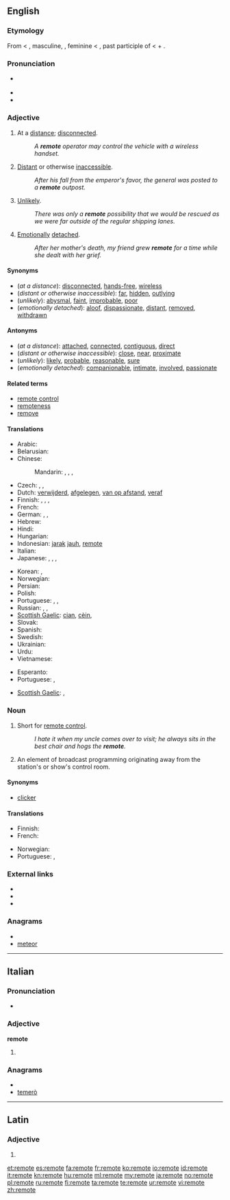 ==English==

===Etymology===
From {{etyl|enm}} < {{etyl|fro}} {{term|lang=fro|remot}}, masculine, {{term|lang=fro|remote}}, feminine < {{etyl|la}} {{term|lang=la|remotus}}, past participle of {{term|lang=la|removere||to remove}} < {{term|re-|lang=la}} + {{term|movere|lang=la||to move}}.

===Pronunciation===
* {{a|UK}} {{IPA|[ɹɪˈmɘʊt]|[ˌɹiːˈməʊt]|[ɹəˈməʊt]}}
* {{audio|en-us-remote.ogg|Audio (US)}}
* {{rhymes|əʊt}}

===Adjective===
{{en-adj|remot|er|est}}

# At a [[distance]]; [[disconnected]].
#: ''A '''remote''' operator may control the vehicle with a wireless handset.''
# [[distant|Distant]] or otherwise [[inaccessible]].
#: ''After his fall from the emperor's favor, the general was posted to a '''remote''' outpost.''
# [[unlikely|Unlikely]].
#: ''There was only a '''remote''' possibility that we would be rescued as we were far outside of the regular shipping lanes.''
# [[emotion|Emotionally]] [[detach]]ed.
#: ''After her mother's death, my friend grew '''remote''' for a time while she dealt with her grief.''

====Synonyms====
* (''at a distance''): [[disconnected]], [[hands-free]], [[wireless]]
* (''distant or otherwise inaccessible''): [[far]], [[hidden]], [[outlying]]
* (''unlikely''): [[abysmal]], [[faint]], [[improbable]], [[poor]]
* (''emotionally detached''): [[aloof]], [[dispassionate]], [[distant]], [[removed]], [[withdrawn]]

====Antonyms====
* (''at a distance''): [[attached]], [[connected]], [[contiguous]], [[direct]]
* (''distant or otherwise inaccessible''): [[close]], [[near]], [[proximate]]
* (''unlikely''): [[likely]], [[probable]], [[reasonable]], [[sure]]
* (''emotionally detached''): [[companionable]], [[intimate]], [[involved]], [[passionate]]

====Related terms====
* [[remote control]]
* [[remoteness]]
* [[remove]]

====Translations====
{{trans-top|at a distance}}
* Arabic: {{t|ar|بعيد|tr=ba3iid|sc=Arab}}
* Belarusian: {{t|be|далёкі|tr=daljóki|sc=Cyrl}}
* Chinese:
*: Mandarin: {{t|zh|遠|sc=Hani}}, {{t|zh|远|tr=yuǎn|sc=Hani}}, {{t|zh|遙遠|sc=Hani}}, {{t|zh|遥远|tr=yáoyuǎn|sc=Hani}}
* Czech: {{t|cs|daleký}}, {{t-|cs|vzdálený}},  {{t|cs|nepřístupný}}
* Dutch: [[verwijderd]], [[afgelegen]], [[van op afstand]], [[veraf]]
* Finnish: {{t-|fi|etäinen}}, {{t-|fi|kaukainen}}, {{t+|fi|etä-}}, {{t-|fi|kauko-}}
* French: {{t+|fr|distant}}
* German: {{t+|de|fern}}, {{t+|de|entfernt}}, {{t-|de|abgelegen}}
* Hebrew: {{t|he|מרוחק|tr=merukhaq|sc=Hebr}}
* Hindi: {{t|hi|दूर|tr=dūr|sc=Deva}}
* Hungarian: {{t+|hu|távoli}}
* Indonesian: [[jarak]] [[jauh]], [[#Indonesian|remote]]
* Italian: {{t+|it|remoto}}
* Japanese: {{t+|ja|遠い|tr=とおい, tōi|sc=Jpan}}, {{t|ja|遠隔|tr=えんかくな, enkaku-na|alt=遠隔な|sc=Jpan}}, {{t|ja|辺鄙|tr=へんぴな, hempi-na|alt=辺鄙な|sc=Jpan}}, {{t|ja|遥か|tr=はるかな, haruka-na|alt=遥かな|sc=Jpan}}
{{trans-mid}}
* Korean: {{t|ko|원격|tr=weon-gyeok|sc=Kore}}, {{t|ko|먼|tr=meon|sc=Kore}}
* Norwegian: {{t-|no|fjern}}
* Persian: {{t|fa|دور|tr=dur|sc=fa-Arab}}
* Polish: {{t|pl|daleki}}
* Portuguese: {{t+|pt|remoto}},  {{t+|pt|longínquo|m}},  {{t+|pt|distante}}
* Russian: {{t|ru|далёкий|tr=daljókij|sc=Cyrl}}, {{t|ru|отдалённый|tr=otdaljónnyj|sc=Cyrl}}, {{t|ru|дальний|tr=dál'nij|sc=Cyrl}}
* [[Scottish Gaelic]]: [[cian]], [[cèin]], {{t-|gd|fad às|xs=Scottish Gaelic}}
* Slovak: {{t|sk|ďaleký}}
* Spanish: {{t-|es|remoto}}
* Swedish: {{t+|sv|avlägsen}}
* Ukrainian: {{t|uk|далекий|tr=dalékyj|sc=Cyrl}}
* Urdu: {{t|ur|دور|tr=dūr|sc=ur-Arab}}
* Vietnamese: {{t|vi|xa}}
{{trans-bottom}}

{{trans-top|distant or otherwise unaccessible}}
* Esperanto: {{t-|eo|izolita|xs=Esperanto}}
* Portuguese: {{t+|pt|isolado}},  {{t|pt|inacessível}}
{{trans-mid}}
* [[Scottish Gaelic]]: {{t-|gd|fad às|xs=Scottish Gaelic}}, {{t-|gd|iomallach|xs=Scottish Gaelic}}
{{trans-bottom}}

===Noun===
{{en-noun}}

# Short for [[remote control]].
#: ''I hate it when my uncle comes over to visit; he always sits in the best chair and hogs the '''remote'''.''
# {{broadcasting}} An element of broadcast programming originating away from the station's or show's control room.

====Synonyms====
* {{sense|remote control}} [[clicker]]

====Translations====
{{trans-top|remote control}}
* Finnish: {{t-|fi|kaukosäädin}}
* French: {{t-|fr|télécommande|f}}
{{trans-mid}}
* Norwegian: {{t+|no|fjernkontroll|m}}
* Portuguese: {{t+|pt|controle}},  {{t|pt|controlo remoto}}
{{trans-bottom}}

===External links===
* {{R:Webster 1913}}
* {{R:Century 1911}}
* {{R:OneLook}}

===Anagrams===
* {{alphagram|eemort}}
* [[meteor#English|meteor]]

----

==Italian==

===Pronunciation===
* {{IPA|[reˈmɔː.t̪e]|/reˈmɔte/|lang=it}}

===Adjective===
'''remote''' {{f}} {{plural}}

# {{feminine plural of|remoto}}

===Anagrams===
* {{alphagram|eemort}}
* [[temerò#Italian|temerò]]

----

==Latin==

===Adjective===
{{la-adj-form|remōte}}

# {{inflection of|remotus|remōtus|voc|m|s|lang=la}}
{{count page|[[Wiktionary:Page count]]}}

[[et:remote]]
[[es:remote]]
[[fa:remote]]
[[fr:remote]]
[[ko:remote]]
[[io:remote]]
[[id:remote]]
[[it:remote]]
[[kn:remote]]
[[hu:remote]]
[[ml:remote]]
[[my:remote]]
[[ja:remote]]
[[no:remote]]
[[pl:remote]]
[[ru:remote]]
[[fi:remote]]
[[ta:remote]]
[[te:remote]]
[[ur:remote]]
[[vi:remote]]
[[zh:remote]]